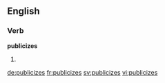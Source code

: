 ==English==

===Verb===
'''publicizes'''

# {{en-third-person singular of|publicize}}

[[de:publicizes]]
[[fr:publicizes]]
[[sv:publicizes]]
[[vi:publicizes]]